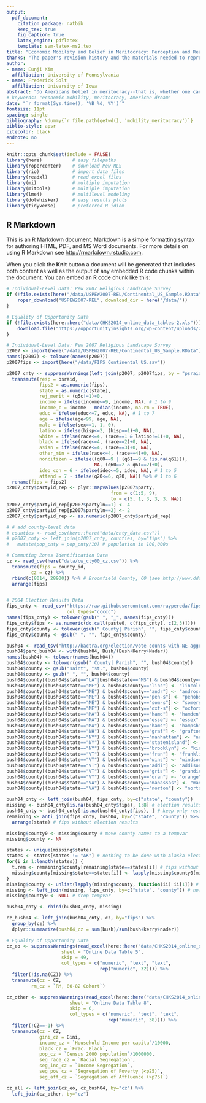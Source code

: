 ```yaml
---
output: 
  pdf_document:
    citation_package: natbib
    keep_tex: true
    fig_caption: true
    latex_engine: pdflatex
    template: svm-latex-ms2.tex
title: "Economic Mobility and Belief in Meritocracy: Perception and Reality in the United States"
thanks: "The paper's revision history and the materials needed to reproduce its analyses can be found [on Github here](http://github.com/fsolt/mobility_meritocracy). Current version: `r format(Sys.time(), '%B %d, %Y')`."
author:
- name: Eunji Kim
  affiliation: University of Pennsylvania
- name: Frederick Solt
  affiliation: University of Iowa
abstract: "Do Americans belief in meritocracy--that is, whether one can get ahead by hard work--reflect the actual extent of economic mobility in their communities? Let's find out."
# keywords: "economic mobility, meritocracy, American dream"
date: "`r format(Sys.time(), '%B %d, %Y')`"
fontsize: 11pt
spacing: single
bibliography: \dummy{`r file.path(getwd(), 'mobility_meritocracy')`}
biblio-style: apsr
citecolor: black
endnote: no
---
```




```r
knitr::opts_chunk$set(include = FALSE)
library(here)           # easy filepaths
library(ropercenter)    # download Pew RLS
library(rio)            # import data files
library(readxl)         # read excel files
library(mi)             # multiple imputation
library(mitools)        # multiple imputation
library(lme4)           # multilevel modeling
library(dotwhisker)     # easy results plots
library(tidyverse)      # preferred R idiom
```

## R Markdown

This is an R Markdown document. Markdown is a simple formatting syntax for authoring HTML, PDF, and MS Word documents. For more details on using R Markdown see <http://rmarkdown.rstudio.com>.

When you click the **Knit** button a document will be generated that includes both content as well as the output of any embedded R code chunks within the document. You can embed an R code chunk like this:

```r
# Individual-Level Data: Pew 2007 Religious Landscape Survey
if (!file.exists(here("/data/USPEW2007-REL/Continental_US_Sample.RData"))) {
    roper_download("USPEW2007-REL", download_dir = here("/data/"))
}

# Equality of Opportunity Data
if (!file.exists(here::here("data/CHKS2014_online_data_tables-2.xls"))) {
    download.file("https://opportunityinsights.org/wp-content/uploads/2018/04/online_data_tables-2.xls", here::here("data/CHKS2014_online_data_tables-2.xls"))
}
```


```r
# Individual-Level Data: Pew 2007 Religious Landscape Survey
p2007 <- import(here("/data/USPEW2007-REL/Continental_US_Sample.RData"))
names(p2007) <- tolower(names(p2007))
p2007fips <- import(here("/data/FIPS Continental US.sav"))

p2007_cnty <- suppressWarnings(left_join(p2007, p2007fips, by = "psraid")) %>% 
  transmute(resp = psraid,
            fips2 = as.numeric(fips),
            state = as.numeric(state),
            rej_merit = (q5c!=1)+0,
            income = ifelse(income<=9, income, NA), # 1 to 9
            income_c = income - median(income, na.rm = TRUE),
            educ = ifelse(educ<=7, educ, NA), # 1 to 7
            age = ifelse(age<99, age, NA),
            male = ifelse(sex==1, 1, 0),
            latino = ifelse(hisp<=2, (hisp==1)+0, NA),
            white = ifelse(race<=4, (race==1 & latino!=1)+0, NA),
            black = ifelse(race<=4, (race==2)+0, NA),
            asian = ifelse(race<=4, (race==3)+0, NA),
            other_min = ifelse(race<=4, (race==4)+0, NA),
            noncitizen = ifelse((q60==9 | (q61==9 & !is.na(q61))),
                                NA, (q60==2 & q61==2)+0),
            ideo_con = 6 - ifelse(ideo<=5, ideo, NA), # 1 to 5
            attend = 7 - ifelse(q20<=6, q20, NA)) %>% # 1 to 6
  rename(fips = fips2)
p2007_cnty$partyid_rep <- plyr::mapvalues(p2007$party, 
                                      from = c(1:5, 9), 
                                      to = c(5, 1, 3, 3, 3, NA))
p2007_cnty$partyid_rep[p2007$partyln==1] <- 4
p2007_cnty$partyid_rep[p2007$partyln==2] <- 2
p2007_cnty$partyid_rep <- as.numeric(p2007_cnty$partyid_rep)

# # add county-level data
# counties <- read_csv(here::here("data/cnty_data.csv"))
# p2007_cnty <- left_join(p2007_cnty, counties, by="fips") %>%
#   mutate(pop_cnty = pop_cnty/10) # population in 100,000s

# Commuting Zones Identification Data
cz <- read_csv(here("data/cw_cty00_cz.csv")) %>% 
  transmute(fips = county_id,
         cz = cz) %>% 
  rbind(c(8014, 28900)) %>% # Broomfield County, CO (see http://www.ddorn.net/data/FIPS_County_Code_Changes.pdf)
  arrange(fips)


# 2004 Election Results Data
fips_cnty <- read_csv("https://raw.githubusercontent.com/raypereda/fips-county-codes/master/lib/national.txt", 
                      col_types="ccccc") 
names(fips_cnty) <- tolower(gsub(" ", "_", names(fips_cnty)))
fips_cnty$fips <- as.numeric(do.call(paste0, c(fips_cnty[, c(2,3)])))
fips_cnty$county <- tolower(gsub(" County| Parish", "", fips_cnty$county_name))
fips_cnty$county <- gsub(" ", "", fips_cnty$county)

bush04 <- read_tsv("http://bactra.org/election/vote-counts-with-NE-aggregated")
bush04$perc_bush04 <- with(bush04, Bush/(Bush+Kerry+Nader))
names(bush04) <- tolower(names(bush04))
bush04$county <- tolower(gsub(" County| Parish", "", bush04$county))
bush04$county <- gsub("saint", "st.", bush04$county)
bush04$county <- gsub(" ", "", bush04$county)
bush04$county[(bush04$state=="LA"|bush04$state=="MS") & bush04$county=="jeffdavis"] <- "jeffersondavis"
bush04$county[(bush04$state=="ME") & bush04$county=="linc"] <- "lincoln"
bush04$county[(bush04$state=="ME") & bush04$county=="andr"] <- "androscoggin"
bush04$county[(bush04$state=="ME") & bush04$county=="pen-s"] <- "penobscot"
bush04$county[(bush04$state=="ME") & bush04$county=="som-s"] <- "somerset"
bush04$county[(bush04$state=="ME") & bush04$county=="oxf-s"] <- "oxford"
bush04$county[(bush04$state=="MA") & bush04$county=="hamd"] <- "hamden"
bush04$county[(bush04$state=="MA") & bush04$county=="esse"] <- "essex"
bush04$county[(bush04$state=="MA") & bush04$county=="hams"] <- "hampshire"
bush04$county[(bush04$state=="NH") & bush04$county=="graf"] <- "grafton"
bush04$county[(bush04$state=="NY") & bush04$county=="manhattan"] <- "newyork"
bush04$county[(bush04$state=="NY") & bush04$county=="statenisland"] <- "richmond"
bush04$county[(bush04$state=="NY") & bush04$county=="brooklyn"] <- "kings"
bush04$county[(bush04$state=="VT") & bush04$county=="fran"] <- "franklin"
bush04$county[(bush04$state=="VT") & bush04$county=="wins"] <- "windsor"
bush04$county[(bush04$state=="VT") & bush04$county=="addi"] <- "addison"
bush04$county[(bush04$state=="VT") & bush04$county=="gris"] <- "grandisle"
bush04$county[(bush04$state=="VT") & bush04$county=="oran"] <- "orange"
bush04$county[(bush04$state=="VA") & bush04$county=="manassas"] <- "manassascity"
bush04$county[(bush04$state=="VA") & bush04$county=="norton"] <- "nortoncity"

bush04_cnty <- left_join(bush04, fips_cnty, by=c("state", "county"))
missing <- bush04_cnty[is.na(bush04_cnty$fips), 1:8] # election results still without fips due to county name inconsistencies
bush04_cnty <- bush04_cnty[!is.na(bush04_cnty$fips), ] # keep only results that already have fips
remaining <- anti_join(fips_cnty, bush04, by=c("state", "county")) %>%
  arrange(state) # fips without election results

missing$county0 <- missing$county # move county names to a tempvar
missing$county <- NA

states <- unique(missing$state)
states <- states[states != "AK"] # nothing to be done with Alaska election results--no breakdown in data
for(i in 1:length(states)) {
  t.rem <- remaining$county[remaining$state==states[i]] # fips without election results, one state at a time
  missing$county[missing$state==states[i]] <- lapply(missing$county0[missing$state==states[i]], function (ii) agrep(ii, t.rem, value=T, max.distance=.2)) # find matches to county name by state
}
missing$county <- unlist(lapply(missing$county, function(ii) ii[1])) # use closest match to county name
missing <- left_join(missing, fips_cnty, by=c("state", "county")) # now merge; some results still without fips in Maine (no RLS respondents anyway), otherwise good
missing$county0 <- NULL # drop tempvar

bush04_cnty <- rbind(bush04_cnty, missing) 

cz_bush04 <- left_join(bush04_cnty, cz, by="fips") %>% 
  group_by(cz) %>% 
  dplyr::summarize(bush04_cz = sum(bush)/sum(bush+kerry+nader))

# Equality of Opportunity Data
cz_eo <- suppressWarnings(read_excel(here::here("data/CHKS2014_online_data_tables-2.xls"), 
                    sheet = "Online Data Table 5", 
                    skip = 49,
                    col_types = c("numeric", "text", "text", 
                                  rep("numeric", 32)))) %>% 
  filter(!is.na(CZ)) %>% 
  transmute(cz = CZ,
         rm_cz = `RM, 80-82 Cohort`) 

cz_other <- suppressWarnings(read_excel(here::here("data/CHKS2014_online_data_tables-2.xls"), 
                       sheet = "Online Data Table 8", 
                       skip = 6,
                       col_types = c("numeric", "text", "text", 
                                     rep("numeric", 38)))) %>%
  filter(!CZ==-1) %>% 
  transmute(cz = CZ,
            gini_cz = Gini,
            income_cz = `Household Income per capita`/10000,
            black_cz = `Frac. Black`,
            pop_cz = `Census 2000 population`/1000000,
            seg_race_cz = `Racial Segregation`,
            seg_inc_cz = `Income Segregation`,
            seg_pov_cz = `Segregation of Poverty (<p25)`,
            seg_aff_cz = `Segregation of Affluence (>p75)`) 

cz_all <- left_join(cz_eo, cz_bush04, by="cz") %>% 
  left_join(cz_other, by="cz")
```

